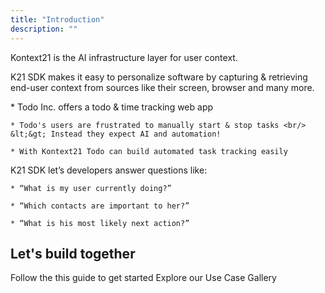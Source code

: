 ```yaml
---
title: "Introduction"
description: ""
---
```

Kontext21 is the AI infrastructure layer for user context. 

K21 SDK makes it easy to personalize software by capturing & retrieving end-user context from sources like their screen, browser and many more. 

<AccordionGroup>
  <Accordion title="Example - AI Task & Time Tracking" defaultOpen={false} icon="circle-info">
    * Todo Inc. offers a todo & time tracking web app

    * Todo's users are frustrated to manually start & stop tasks <br/> &lt;&gt; Instead they expect AI and automation!

    * With Kontext21 Todo can build automated task tracking easily
  </Accordion>
  <Accordion title="Questions you can answer with K21 SDK" defaultOpen={false} icon="question">
  K21 SDK let’s developers answer questions like:

    * “What is my user currently doing?”

    * “Which contacts are important to her?”

    * “What is his most likely next action?”
  </Accordion>
</AccordionGroup>


## Let's build together

<CardGroup cols={2}>
  <Card title="Quickstart" icon="pen-to-square" href="/quickstart">
    Follow the this guide to get started
  </Card>

  <Card title="Get Inspiration" icon="stars" href="https://kontext21.com/use-case-gallery">
    Explore our Use Case Gallery
  </Card>

  <Card title="Playground (coming soon)" icon="image" href="">
    
  </Card>

  
  <Card title="Find us on GitHub" icon="github" href="https://github.com/kontext21/context/">
  </Card>

  <Card title="Join us on Discord" icon="discord" href="https://discord.gg/qYUADWRMRX">
  </Card>

</CardGroup>
